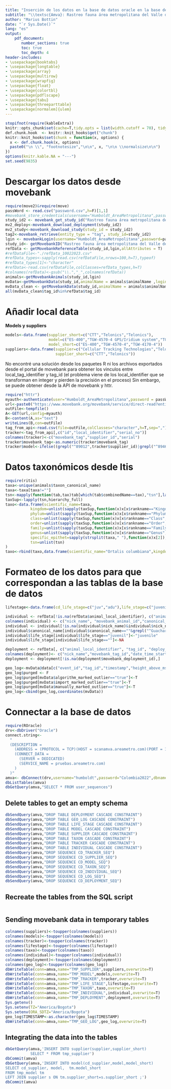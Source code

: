 ---
title: "Inserción de los datos en la base de datos oracle en la base de datos de [Amva]{:smallcaps}"
subtitle: "\\textsc{Amva}: Rastreo fauna área metropolitana del Valle de Aburrá, Colombia"
author: "Marius Bottin"
date: "`r Sys.Date()`"
lang: "es"
output: 
    pdf_document:
       number_sections: true
       toc: true
       toc_depth: 4
header-includes:
- \usepackage{booktabs}
- \usepackage{longtable}
- \usepackage{array}
- \usepackage{multirow}
- \usepackage{wrapfig}
- \usepackage{float}
- \usepackage{colortbl}
- \usepackage{pdflscape}
- \usepackage{tabu}
- \usepackage{threeparttable}
- \usepackage[normalem]{ulem}
---


```{r setup, echo=F,message=F,warning=FALSE,results='hide'}
stopifnot(require(kableExtra))
knitr::opts_chunk$set(cache=T,tidy.opts = list(width.cutoff = 70), tidy = TRUE, fig.path="./Fig/manejoDatos_",echo=T)
def.chunk.hook  <- knitr::knit_hooks$get("chunk")
knitr::knit_hooks$set(chunk = function(x, options) {
  x <- def.chunk.hook(x, options)
  paste0("\n \\", "footnotesize","\n\n", x, "\n\n \\normalsize\n\n")
})
options(knitr.kable.NA = "---")
set.seed(9835)
```


# Descargar los datos desde movebank

```{r}
require(move2)&require(move)
passWord <- read.csv("password.csv",h=F)[1,1]
#movebank_store_credentials(username="Humboldt_AreaMetropolitana",password=passWord)
study_id2 <- movebank_get_study_id("Rastreo fauna área metropolitana del Valle de Aburrá, Colombia")
mv2_deploy<-movebank_download_deployment(study_id2)
mv2_study<-movebank_download_study(study_id = study_id2)
tag2<-movebank_retrieve(entity_type = "tag", study_id=study_id2)
lgin <- movebankLogin(username="Humboldt_AreaMetropolitana",password=passWord)
study_id<- getMovebankID("Rastreo fauna área metropolitana del Valle de Aburrá, Colombia",login=lgin)
refData <- getMovebankReferenceTable(study_id,lgin,allAttributes = T)
#refDataFile<-"./refData_10022023.csv"
#refData_types<-sapply(read.csv(refDataFile,nrows=100,h=T),typeof)
#refData_types[1]<-"character"
#refData<-read.csv(refDataFile,colClasses=refData_types,h=T)
#colnames(refData)<-gsub("\\.","_",colnames(refData))
animals<-getMovebankAnimals(study_id,lgin)
mvData<-getMovebankData(study_id,animalName = animals$animalName ,login=lgin,includeOutliers=T)
mvData_clean <- getMovebankData(study_id,animalName = animals$animalName ,login=lgin,includeOutliers=F)
all(mvData_clean$tag_id%in%refData$tag_id)
```

# Añadir local data


**Models y suppliers**

```{r}
models<-data.frame(supplier_short=c("CTT","Telonics","Telonics"),
                   model=c("ES-400","TGW-4570-4 GPS/Iridium system","TGW-4170-4 GPS/Iridium system"),
                   model_short=c("ES-400","TGW-4570-4","TGW-4170-4"))
suppliers<-data.frame(supplier=c("Cellular Tracking Technologies","Telonics Inc."),
                      supplier_short=c("CTT","Telonics"))
```


No encontré una solución desde los paquetes R ni los archivos exportados desde el portal de movebank para obtener los vinculos entre local_tag_identifier y tag_id (el problema viene de los local_identifier que se transforman en integer y pierden la precisión en el proceso)
Sin embargo, se puede obtener desde la API de movebank y httr.

```{r}
require("httr")
myauth<-authenticate(user="Humboldt_AreaMetropolitana",password = passWord)
url<-paste0("https://www.movebank.org/movebank/service/direct-read?entity_type=tag&study_id=",as.character(study_id))
outFile<-tempfile()
A<-GET(url,config=myauth)
B<-content(A,as="text")
writeLines(B,con=outFile)
tag_from_api<-read.csv(file=outFile,colClasses="character",h=T,sep=",")
tracker<-tag_from_api[,c("id","local_identifier","serial_no")]
colnames(tracker)<-c("movebank_tag","supplier_id","serial")
tracker$movebank_tag<-as.numeric(tracker$movebank_tag)
tracker$model<-ifelse((grepl("^89012",tracker$supplier_id)|grepl("^89460",tracker$supplier_id))&nchar(tracker$supplier_id)>18,"ES-400","TGW-4570-4")

```


# Datos taxonómicos desde Itis

```{r}
require(ritis)
taxa<-unique(animals$taxon_canonical_name)
taxa<-taxa[taxa!=""]
tsn<-mapply(function(tab,tax)tab[which(tab$combinedName==tax),"tsn"],lapply(taxa,search_scientific),taxa)
taxSup<-lapply(tsn,hierarchy_full)
taxo<-data.frame(scientific_name=taxa,
           kingdom=unlist(sapply(taxSup,function(x)x[x$rankname=="Kingdom","taxonname"])),
           phylum=unlist(sapply(taxSup,function(x)x[x$rankname=="Phylum","taxonname"])),
           class=unlist(sapply(taxSup,function(x)x[x$rankname=="Class","taxonname"])),
           order=unlist(sapply(taxSup,function(x)x[x$rankname=="Order","taxonname"])),
           family=unlist(sapply(taxSup,function(x)x[x$rankname=="Family","taxonname"])),
           genus=unlist(sapply(taxSup,function(x)x[x$rankname=="Genus","taxonname"])),
           specific_epithet=sapply(strsplit(taxa," "),function(x)x[2]),
           tsn=unlist(tsn)
)
taxo<-rbind(taxo,data.frame(scientific_name="Ortalis columbiana",kingdom="Animalia",phylum="Chordata",class="Aves",order="Galliformes",family="Cracidae",genus="Ortalis",specific_epithet="columbiana",tsn=NA))
```


# Formateo de los datos para que correspondan a las tablas de la base de datos

```{r}
lifestage<-data.frame(cd_life_stage=c("juv","adu"),life_stage=c("juvenile","adult"))

individual <- refData[!is.na(refData$animal_local_identifier), c("animal_local_identifier","animal_id","animal_taxon_canonical_name","animal_sex","animal_life_stage")]
colnames(individual) <- c("nick_name", "movebank_animal_id","canonical_name","sex","life_stage")
individual <- individual[!is.na(individual$nick_name)&individual$nick_name!="",]
individual$canonical_name[individual$canonical_name==""&grepl("^Guacharaca",individual$nick_name)]<-"Ortalis columbiana"
individual$life_stage[individual$life_stage=="juvenil"]<-"juvenile"
individual$life_stage[individual$life_stage==""]<-NA

deployment <- refData[, c("animal_local_identifier", "tag_id", "deploy_on_timestamp", "deploy_off_timestamp","deployment_id")]
colnames(deployment)<- c("nick_name","movebank_tag_id","date_time_start","date_time_end","movebank_deployment_id")
deployment <- deployment[!is.na(deployment$movebank_deployment_id),]

geo_log<-mvData@data[c("event_id","tag_id","timestamp","height_above_msl","gps_hdop","ground_speed","heading","tag_voltage")]
geo_log$purged <- F   
geo_log$purged[mvData$algorithm_marked_outlier=="true"]<-T
geo_log$purged[mvData$import_marked_outlier=="true"]<-T
geo_log$purged[mvData$manually_marked_outlier=="true"]<-T
geo_log<-cbind(geo_log,coordinates(mvData))
```

# Connectar a la base de datos

```{r}
require(ROracle)
drv<-dbDriver("Oracle")
connect.string<-
  "
  (DESCRIPTION =
    (ADDRESS = (PROTOCOL = TCP)(HOST = scanamva.areametro.com)(PORT = 1521))
    (CONNECT_DATA =
      (SERVER = DEDICATED)
      (SERVICE_NAME = pruebas.areametro.com)
    )
  )"
amva<- dbConnect(drv,username="humboldt",password="Colombia2022",dbname=connect.string)
dbListTables(amva)
dbGetQuery(amva,"SELECT * FROM user_sequences")

```

## Delete tables to get an empty schema
```{r}
dbSendQuery(amva,"DROP TABLE DEPLOYMENT CASCADE CONSTRAINT")
dbSendQuery(amva,"DROP TABLE GEO_LOG CASCADE CONSTRAINT")
dbSendQuery(amva,"DROP TABLE LIFE_STAGE CASCADE CONSTRAINT")
dbSendQuery(amva,"DROP TABLE MODEL CASCADE CONSTRAINT")
dbSendQuery(amva,"DROP TABLE SUPPLIER CASCADE CONSTRAINT")
dbSendQuery(amva,"DROP TABLE TAXON CASCADE CONSTRAINT")
dbSendQuery(amva,"DROP TABLE TRACKER CASCADE CONSTRAINT")
dbSendQuery(amva,"DROP TABLE INDIVIDUAL CASCADE CONSTRAINT")
dbSendQuery(amva,"DROP SEQUENCE CD_TRACKER_SEQ")
dbSendQuery(amva,"DROP SEQUENCE CD_SUPPLIER_SEQ")
dbSendQuery(amva,"DROP SEQUENCE CD_MODEL_SEQ")
dbSendQuery(amva,"DROP SEQUENCE CD_TAXON_SEQ")
dbSendQuery(amva,"DROP SEQUENCE CD_INDIVIDUAL_SEQ")
dbSendQuery(amva,"DROP SEQUENCE CD_LOG_SEQ")
dbSendQuery(amva,"DROP SEQUENCE CD_DEPLOYMENT_SEQ")
```

## Recreate the tables from the SQL script

```{sql, connection=amva,file="./OracleDB.sql",}

```


## Sending movebank data in temporary tables

```{r}
colnames(suppliers)<-toupper(colnames(suppliers))
colnames(models)<-toupper(colnames(models))
colnames(tracker)<-toupper(colnames(tracker))
colnames(lifestage)<-toupper(colnames(lifestage))
colnames(taxo)<-toupper(colnames(taxo))
colnames(individual)<-toupper(colnames(individual))
colnames(deployment)<-toupper(colnames(deployment))
colnames(geo_log)<-toupper(colnames(geo_log))
dbWriteTable(conn=amva,name="TMP_SUPPLIER",suppliers,overwrite=T)
dbWriteTable(conn=amva,name="TMP_MODEL",models,overwrite=T)
dbWriteTable(conn=amva,name="TMP_TRACKER",tracker,overwrite=T)
dbWriteTable(conn=amva,name="TMP_LIFE_STAGE",lifestage,overwrite=T)
dbWriteTable(conn=amva,name="TMP_TAXON",taxo,overwrite=T)
dbWriteTable(conn=amva,name="TMP_INDIVIDUAL",individual,overwrite=T)
dbWriteTable(conn=amva,name="TMP_DEPLOYMENT",deployment,overwrite=T)
Sys.getenv()
Sys.setenv(TZ="America/Bogota")
Sys.setenv(ORA_SDTZ="America/Bogota")
geo_log$TIMESTAMP<-as.character(geo_log$TIMESTAMP)
dbWriteTable(conn=amva,name="TMP_GEO_LOG",geo_log,overwrite=T)
```
## Integrating the data into the tables
```{r}
dbGetQuery(amva,'INSERT INTO supplier(supplier,supplier_short)
           SELECT * FROM tmp_supplier')
dbCommit(amva)
dbGetQuery(amva,'INSERT INTO model(cd_supplier,model,model_short)
SELECT cd_supplier, model,  tm.model_short
FROM tmp_model tm
LEFT JOIN supplier s ON tm.supplier_short=s.supplier_short ;')
dbCommit(amva)
```

